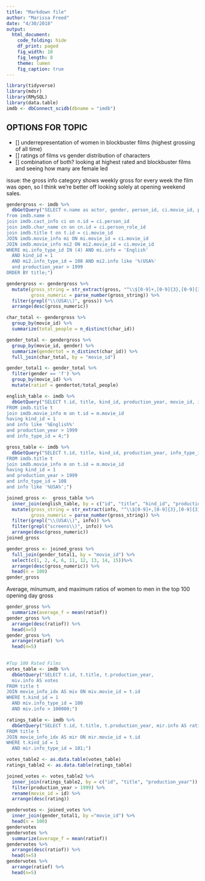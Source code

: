 ```yaml
---
title: "Markdown file"
author: "Marissa Freed"
date: "4/30/2018"
output: 
  html_document:
    code_folding: hide
    df_print: paged
    fig_width: 10
    fig_length: 8
    theme: lumen
    fig_caption: true
---
```


```r
library(tidyverse)
library(mdsr)
library(RMySQL)
library(data.table)
imdb <- dbConnect_scidb(dbname = "imdb")
```


## OPTIONS FOR TOPIC
- [] underrepresentation of women in blockbuster films (highest grossing of all time)
- [] ratings of films vs gender distribution of characters
- [] combination of both? looking at highest rated and blockbuster films and seeing how many are female led




issue: the gross info category shows weekly gross for every week the film was open, so I think we're better off looking solely at opening weekend sales.

```r
gendergross <- imdb %>%
  dbGetQuery("SELECT n.name as actor, gender, person_id, ci.movie_id, person_role_id as char_id,  cn.name as character_name, title, production_year, mi.info as language, mi2.info as gross
from imdb.name n
join imdb.cast_info ci on n.id = ci.person_id
join imdb.char_name cn on cn.id = ci.person_role_id
join imdb.title t on t.id = ci.movie_id
JOIN imdb.movie_info mi ON mi.movie_id = ci.movie_id
JOIN imdb.movie_info mi2 ON mi2.movie_id = ci.movie_id
WHERE mi.info_type_id IN (4) AND mi.info = 'English'
  AND kind_id = 1
  AND mi2.info_type_id = 108 AND mi2.info like '%(USA%'
  and production_year > 1999
ORDER BY title;")

```

```r
gendergross <- gendergross %>%
  mutate(gross_string = str_extract(gross, "^\\$[0-9]+,[0-9]{3},[0-9]{3}"),
         gross_numeric = parse_number(gross_string)) %>%
  filter(grepl("\\(USA\\)", gross)) %>%
  arrange(desc(gross_numeric))

char_total <- gendergross %>%
  group_by(movie_id) %>%
  summarize(total_people = n_distinct(char_id))

gender_total <- gendergross %>%
  group_by(movie_id, gender) %>%
  summarize(gendertot = n_distinct(char_id)) %>%
  full_join(char_total, by = "movie_id")

gender_total1 <- gender_total %>%
  filter(gender == 'f') %>%
  group_by(movie_id) %>%
  mutate(ratiof = gendertot/total_people)

```

```r
english_table <- imdb %>%
  dbGetQuery("SELECT t.id, title, kind_id, production_year, movie_id, info_type_id, info AS language
FROM imdb.title t 
join imdb.movie_info m on t.id = m.movie_id
having kind_id = 1 
and info like '%English%'
and production_year > 1999
and info_type_id = 4;")

gross_table <- imdb %>%
  dbGetQuery("SELECT t.id, title, kind_id, production_year, info_type_id, info
FROM imdb.title t 
join imdb.movie_info m on t.id = m.movie_id
having kind_id = 1 
and production_year > 1999
and info_type_id = 108
and info like '%USA%';")

joined_gross <-  gross_table %>%
  inner_join(english_table, by = c("id", "title", "kind_id", "production_year")) %>%
  mutate(gross_string = str_extract(info, "^\\$[0-9]+,[0-9]{3},[0-9]{3}"),
         gross_numeric = parse_number(gross_string)) %>%
  filter(grepl("\\(USA\\)", info)) %>%
  filter(grepl("screens\\)", info)) %>%
  arrange(desc(gross_numeric))
joined_gross

gender_gross <- joined_gross %>%
  full_join(gender_total1, by = "movie_id") %>%
  select(c(1, 2, 4, 6, 11, 12, 13, 14, 15))%>%
  arrange(desc(gross_numeric)) %>%
  head(n = 100)
gender_gross
```

Average, minumum, and maximum ratios of women to men in the top 100 opening day gross
```r
gender_gross %>%
  summarize(average_f = mean(ratiof))
gender_gross %>%
  arrange(desc(ratiof)) %>%
  head(n=5)
gender_gross %>%
  arrange(ratiof) %>%
  head(n=5)
  
```

```r
#Top 100 Rated Films
votes_table <- imdb %>%
  dbGetQuery("SELECT t.id, t.title, t.production_year, 
  miv.info AS votes
FROM title t
JOIN movie_info_idx AS miv ON miv.movie_id = t.id
WHERE t.kind_id = 1
  AND miv.info_type_id = 100
  AND miv.info > 100000;")

ratings_table <- imdb %>%
  dbGetQuery("SELECT t.id, t.title, t.production_year, mir.info AS rating
FROM title t
JOIN movie_info_idx AS mir ON mir.movie_id = t.id
WHERE t.kind_id = 1
  AND mir.info_type_id = 101;")

votes_table2 <- as.data.table(votes_table)
ratings_table2 <- as.data.table(ratings_table)

joined_votes <- votes_table2 %>%
  inner_join(ratings_table2, by = c("id", "title", "production_year")) %>%
  filter(production_year > 1999) %>%
  rename(movie_id = id) %>%
  arrange(desc(rating))
```

```r
gendervotes <- joined_votes %>%
  inner_join(gender_total1, by ="movie_id") %>%
  head(n = 100)
gendervotes
gendervotes %>%
  summarize(average_f = mean(ratiof))
gendervotes %>%
  arrange(desc(ratiof)) %>%
  head(n=5)
gendervotes %>%
  arrange(ratiof) %>%
  head(n=5)
  
```

